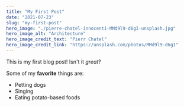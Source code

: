 ```yaml
---
title: "My First Post"
date: "2021-07-23"
slug: "my-first-post"
hero_image: "./pierre-chatel-innocenti-MMd9l9-d6gI-unsplash.jpg"
hero_image_alt: "Architecture"
hero_image_credit_text: "Pierr Chatel"
hero_image_credit_link: "https://unsplash.com/photos/MMd9l9-d6gI"
---
```


This is my first blog post! Isn't it _great_?

Some of my **favorite** things are:

- Petting dogs
- Singing
- Eating potato-based foods
